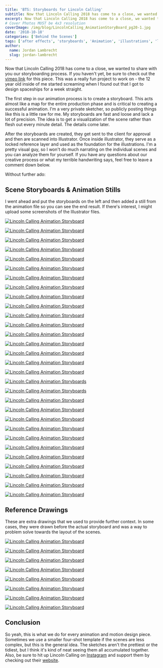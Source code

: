 ```yaml
---
title: 'BTS: Storyboards for Lincoln Calling'
subtitle: Now that Lincoln Calling 2018 has come to a close, we wanted to share with you our storyboarding process.
excerpt: Now that Lincoln Calling 2018 has come to a close, we wanted to share with you our storyboarding process.
# Cover Photos MUST be 4x3 resolution
coverImage: /img/blog/LincolnCalling_AnimationStoryBoard_pg20-1.jpg
date: '2018-10-18'
categories: ['Behind the Scenes']
tags: ['after effects', 'storyboards', 'Animation', 'illustrations', 'lincoln calling', 'process']
author:
  name: Jordan Lambrecht
  slug: jordan-lambrecht
---
```


Now that Lincoln Calling 2018 has come to a close, we wanted to share with you our storyboarding process. If you haven't yet, be sure to check out the [vimeo link](https://vimeo.com/262479074) for this piece. This was a really fun project to work on - the 12 year old inside of me started screaming when I found out that I got to design spaceships for a week straight.

The first step in our animation process is to create a storyboard. This acts almost like a map for the entire production phase and is critical to creating a successful animation. I'm a very private sketcher, so publicly posting things like this is a little raw for me. My storyboards are fast and loose and lack a lot of precision. The idea is to get a visualization of the scene rather than flesh out every minute detail. The details come later.

After the storyboards are created, they get sent to the client for approval and then are scanned into Illustrator. Once inside illustrator, they serve as a locked reference layer and used as the foundation for the illustrations. I'm a pretty visual guy, so I won't do much narrating on the individual scenes and you can analyze them for yourself. If you have any questions about our creative process or what my terrible handwriting says, feel free to leave a comment down below.

Without further ado:

## Scene Storyboards & Animation Stills

I went ahead and put the storyboards on the left and then added a still from the animation file so you can see the end result. If there's interest, I might upload some screenshots of the Illustrator files.

[![Lincoln Calling Animation Storyboard](https://cdn.pixelbakery.com/img/blog/LincolnCalling_AnimationStoryBoard_titlecard2.jpg)](https://cdn.pixelbakery.com/img/blog/LincolnCalling_AnimationStoryBoard_titlecard2.jpg)

[![Lincoln Calling Animation Storyboard](https://cdn.pixelbakery.com/img/blog/LincolnCalling_AnimationStoryBoard_pg1.jpg)](https://cdn.pixelbakery.com/img/blog/LincolnCalling_AnimationStoryBoard_pg1.jpg)

[![Lincoln Calling Animation Storyboard](https://cdn.pixelbakery.com/img/blog/LincolnCalling_Animation_ref1.jpg)](https://cdn.pixelbakery.com/img/blog/LincolnCalling_Animation_ref1.jpg)

[![Lincoln Calling Animation Storyboard](https://cdn.pixelbakery.com/img/blog/LincolnCalling_AnimationStoryBoard_pg2.jpg)](https://cdn.pixelbakery.com/img/blog/LincolnCalling_AnimationStoryBoard_pg2.jpg)

[![Lincoln Calling Animation Storyboard](https://cdn.pixelbakery.com/img/blog/LincolnCalling_Animation_ref2.jpg)](https://cdn.pixelbakery.com/img/blog/LincolnCalling_Animation_ref2.jpg)

[![Lincoln Calling Animation Storyboard](https://cdn.pixelbakery.com/img/blog/LincolnCalling_AnimationStoryBoard_pg3.jpg)](https://cdn.pixelbakery.com/img/blog/LincolnCalling_AnimationStoryBoard_pg3.jpg)

[![Lincoln Calling Animation Storyboard](https://cdn.pixelbakery.com/img/blog/LincolnCalling_Animation_ref3.jpg)](https://cdn.pixelbakery.com/img/blog/LincolnCalling_Animation_ref3.jpg)

[![Lincoln Calling Animation Storyboard](https://cdn.pixelbakery.com/img/blog/LincolnCalling_AnimationStoryBoard_pg4.jpg)](https://cdn.pixelbakery.com/img/blog/LincolnCalling_AnimationStoryBoard_pg4.jpg)

[![Lincoln Calling Animation Storyboard](https://cdn.pixelbakery.com/img/blog/LincolnCalling_Animation_ref5.jpg)](https://cdn.pixelbakery.com/img/blog/LincolnCalling_AnimationStoryBoard_pg4.jpg)

[![Lincoln Calling Animation Storyboard](https://cdn.pixelbakery.com/img/blog/LincolnCalling_AnimationStoryBoard_pg5.jpg)](https://cdn.pixelbakery.com/img/blog/LincolnCalling_Animation_ref5.jpg)

[![Lincoln Calling Animation Storyboard](https://cdn.pixelbakery.com/img/blog/LincolnCalling_Animation_ref4.jpg)](https://cdn.pixelbakery.com/img/blog/LincolnCalling_AnimationStoryBoard_pg5.jpg)

[![Lincoln Calling Animation Storyboard](https://cdn.pixelbakery.com/img/blog/LincolnCalling_AnimationStoryBoard_pg6.jpg)](https://cdn.pixelbakery.com/img/blog/LincolnCalling_AnimationStoryBoard_pg6.jpg)

[![Lincoln Calling Animation Storyboard](https://cdn.pixelbakery.com/img/blog/LincolnCalling_Animation_ref8.jpg)](https://cdn.pixelbakery.com/img/blog/LincolnCalling_Animation_ref8.jpg)

[![Lincoln Calling Animation Storyboard](https://cdn.pixelbakery.com/img/blog/LincolnCalling_AnimationStoryBoard_pg7.jpg)](https://cdn.pixelbakery.com/img/blog/LincolnCalling_AnimationStoryBoard_pg7.jpg)

[![Lincoln Calling Animation Storyboard](https://cdn.pixelbakery.com/img/blog/LincolnCalling_Animation_ref6.jpg)](https://cdn.pixelbakery.com/img/blog/LincolnCalling_Animation_ref6.jpg)

[![Lincoln Calling Animation Storyboard](https://cdn.pixelbakery.com/img/blog/LincolnCalling_AnimationStoryBoard_pg8.jpg)](https://cdn.pixelbakery.com/img/blog/LincolnCalling_AnimationStoryBoard_pg8.jpg)

[![Lincoln Calling Animation Storyboard](https://cdn.pixelbakery.com/img/blog/LincolnCalling_Animation_ref9.jpg)](https://cdn.pixelbakery.com/img/blog/LincolnCalling_Animation_ref9.jpg)

[![Lincoln Calling Animation Storyboards](https://cdn.pixelbakery.com/img/blog/LincolnCalling_AnimationStoryBoard_pg9.jpg)](https://cdn.pixelbakery.com/img/blog/LincolnCalling_AnimationStoryBoard_pg9.jpg)

[![Lincoln Calling Animation Storyboards](https://cdn.pixelbakery.com/img/blog/LincolnCalling_AnimationStoryBoard_pg10.jpg)](https://cdn.pixelbakery.com/img/blog/LincolnCalling_AnimationStoryBoard_pg10.jpg)

[![Lincoln Calling Animation Storyboard](https://cdn.pixelbakery.com/img/blog/LincolnCalling_Animation_ref11.jpg)](https://cdn.pixelbakery.com/img/blog/LincolnCalling_Animation_ref11.jpg)

[![Lincoln Calling Animation Storyboard](https://cdn.pixelbakery.com/img/blog/LincolnCalling_AnimationStoryBoard_pg11.jpg)](https://cdn.pixelbakery.com/img/blog/LincolnCalling_AnimationStoryBoard_pg11.jpg)

[![Lincoln Calling Animation Storyboard](https://cdn.pixelbakery.com/img/blog/LincolnCalling_Animation_ref12.jpg)](https://cdn.pixelbakery.com/img/blog/LincolnCalling_Animation_ref12.jpg)

[![Lincoln Calling Animation Storyboard](https://cdn.pixelbakery.com/img/blog/LincolnCalling_AnimationStoryBoard_pg12.jpg)](https://cdn.pixelbakery.com/img/blog/LincolnCalling_AnimationStoryBoard_pg12.jpg)

[![Lincoln Calling Animation Storyboard](https://cdn.pixelbakery.com/img/blog/LincolnCalling_Animation_ref13.jpg)](https://cdn.pixelbakery.com/img/blog/LincolnCalling_Animation_ref13.jpg)

[![Lincoln Calling Animation Storyboard](https://cdn.pixelbakery.com/img/blog/LincolnCalling_AnimationStoryBoard_pg13.jpg)](https://cdn.pixelbakery.com/img/blog/LincolnCalling_AnimationStoryBoard_pg13.jpg)

[![Lincoln Calling Animation Storyboard](https://cdn.pixelbakery.com/img/blog/LincolnCalling_Animation_ref14.jpg)](https://cdn.pixelbakery.com/img/blog/LincolnCalling_Animation_ref14.jpg)

[![Lincoln Calling Animation Storyboard](https://cdn.pixelbakery.com/img/blog/LincolnCalling_AnimationStoryBoard_pg14.jpg)](https://cdn.pixelbakery.com/img/blog/LincolnCalling_AnimationStoryBoard_pg14.jpg)

[![Lincoln Calling Animation Storyboard](https://cdn.pixelbakery.com/img/blog/LincolnCalling_Animation_ref15.jpg)](https://cdn.pixelbakery.com/img/blog/LincolnCalling_Animation_ref15.jpg)

[![Lincoln Calling Animation Storyboard](https://cdn.pixelbakery.com/img/blog/LincolnCalling_AnimationStoryBoard_pg15.jpg)](https://cdn.pixelbakery.com/img/blog/LincolnCalling_AnimationStoryBoard_pg15.jpg)

[![Lincoln Calling Animation Storyboard](https://cdn.pixelbakery.com/img/blog/LincolnCalling_Animation_ref16.jpg)](https://cdn.pixelbakery.com/img/blog/LincolnCalling_Animation_ref16.jpg)

## Reference Drawings

These are extra drawings that we used to provide further context. In some cases, they were drawn before the actual storyboard and was a way to problem solve towards the layout of the scenes.

[![Lincoln Calling Animation Storyboard](https://cdn.pixelbakery.com/img/blog/LincolnCalling_AnimationStoryBoard_referencecard.jpg)](https://cdn.pixelbakery.com/img/blog/LincolnCalling_AnimationStoryBoard_referencecard.jpg)

[![Lincoln Calling Animation Storyboard](https://cdn.pixelbakery.com/img/blog/LincolnCalling_AnimationStoryBoard_pg16.jpg)](https://cdn.pixelbakery.com/img/blog/LincolnCalling_AnimationStoryBoard_pg16.jpg)

[![Lincoln Calling Animation Storyboard](https://cdn.pixelbakery.com/img/blog/LincolnCalling_AnimationStoryBoard_pg17.jpg)](https://cdn.pixelbakery.com/img/blog/LincolnCalling_AnimationStoryBoard_pg17.jpg)

[![Lincoln Calling Animation Storyboard](https://cdn.pixelbakery.com/img/blog/LincolnCalling_AnimationStoryBoard_pg19.jpg)](https://cdn.pixelbakery.com/img/blog/LincolnCalling_AnimationStoryBoard_pg19.jpg)

[![Lincoln Calling Animation Storyboard](https://cdn.pixelbakery.com/img/blog/LincolnCalling_AnimationStoryBoard_pg20.jpg)](https://cdn.pixelbakery.com/img/blog/LincolnCalling_AnimationStoryBoard_pg20.jpg)

[![Lincoln Calling Animation Storyboard](https://cdn.pixelbakery.com/img/blog/LincolnCalling_AnimationStoryBoard_pg21.jpg)](https://cdn.pixelbakery.com/img/blog/LincolnCalling_AnimationStoryBoard_pg21.jpg)

[![Lincoln Calling Animation Storyboard](https://cdn.pixelbakery.com/img/blog/LincolnCalling_AnimationStoryBoard_pg22.jpg)](https://cdn.pixelbakery.com/img/blog/LincolnCalling_AnimationStoryBoard_pg22.jpg)

[![Lincoln Calling Animation Storyboard](https://cdn.pixelbakery.com/img/blog/LincolnCalling_AnimationStoryBoard_pg23.jpg)](https://cdn.pixelbakery.com/img/blog/LincolnCalling_AnimationStoryBoard_pg23.jpg)

## Conclusion

So yeah, this is what we do for every animation and motion design piece. Sometimes we use a smaller four-shot template if the scenes are less complex, but this is the general idea. The sketches aren't the prettiest or the tidiest, but I think it's kind of neat seeing them all accumulated together. Also, be sure to hit up Lincoln Calling on [Instagram](https://instagram.com/lincolncalling_) and support them by checking out their [website](https://lincolncalling.com/).
